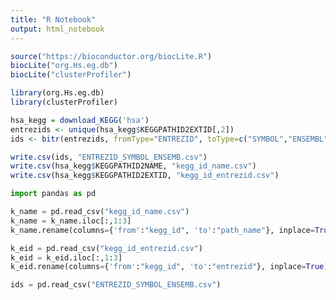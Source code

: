 ```yaml
---
title: "R Notebook"
output: html_notebook
---
```


```r
source("https://bioconductor.org/biocLite.R")
biocLite("org.Hs.eg.db")
biocLite("clusterProfiler")
```

```r
library(org.Hs.eg.db)
library(clusterProfiler)

hsa_kegg = download_KEGG('hsa')
entrezids <- unique(hsa_kegg$KEGGPATHID2EXTID[,2])
ids <- bitr(entrezids, fromType="ENTREZID", toType=c("SYMBOL","ENSEMBL"), OrgDb="org.Hs.eg.db")

write.csv(ids, "ENTREZID_SYMBOL_ENSEMB.csv")
write.csv(hsa_kegg$KEGGPATHID2NAME, "kegg_id_name.csv")
write.csv(hsa_kegg$KEGGPATHID2EXTID, "kegg_id_entrezid.csv")
```

```python
import pandas as pd

k_name = pd.read_csv("kegg_id_name.csv")
k_name = k_name.iloc[:,1:3]
k_name.rename(columns={'from':"kegg_id", 'to':"path_name"}, inplace=True)

k_eid = pd.read_csv("kegg_id_entrezid.csv")
k_eid = k_eid.iloc[:,1:3]
k_eid.rename(columns={'from':"kegg_id", 'to':"entrezid"}, inplace=True)

ids = pd.read_csv("ENTREZID_SYMBOL_ENSEMB.csv")

```

